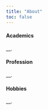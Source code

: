 ```yaml
---
title: "About"
toc: false
---
```


#### Academics

\_\_.

#### Profession

\_\_.

#### Hobbies

\_\_.
